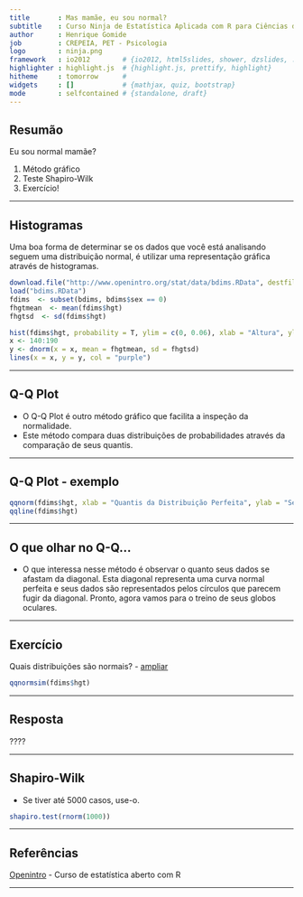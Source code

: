 ```yaml
---
title       : Mas mamãe, eu sou normal?
subtitle    : Curso Ninja de Estatística Aplicada com R para Ciências da Saúde
author      : Henrique Gomide
job         : CREPEIA, PET - Psicologia
logo        : ninja.png
framework   : io2012        # {io2012, html5slides, shower, dzslides, ...}
highlighter : highlight.js  # {highlight.js, prettify, highlight}
hitheme     : tomorrow      # 
widgets     : []            # {mathjax, quiz, bootstrap}
mode        : selfcontained # {standalone, draft}
---
```


## Resumão

Eu sou normal mamãe?

1. Método gráfico
2. Teste Shapiro-Wilk
3. Exercício!

---

## Histogramas

Uma boa forma de determinar se os dados que você está analisando seguem uma distribuição normal, é utilizar uma representação gráfica através de histogramas.

```r
download.file("http://www.openintro.org/stat/data/bdims.RData", destfile = "bdims.RData")
load("bdims.RData")
fdims  <- subset(bdims, bdims$sex == 0)
fhgtmean  <- mean(fdims$hgt)
fhgtsd  <- sd(fdims$hgt)

```

```r
hist(fdims$hgt, probability = T, ylim = c(0, 0.06), xlab = "Altura", ylab = "Probabilidade acumulada", main = "Histograma da altura da amostra")
x <- 140:190
y <- dnorm(x = x, mean = fhgtmean, sd = fhgtsd)
lines(x = x, y = y, col = "purple")
```

---

## Q-Q Plot

* O Q-Q Plot é outro método gráfico que facilita a inspeção da normalidade.
* Este método compara duas distribuições de probabilidades através da comparação de seus quantis.

---

## Q-Q Plot - exemplo

```r
qqnorm(fdims$hgt, xlab = "Quantis da Distribuição Perfeita", ylab = "Seus Quantis")
qqline(fdims$hgt)
```

---

## O que olhar no Q-Q... 

* O que interessa nesse método é observar o quanto seus dados se afastam da diagonal. Esta diagonal representa uma curva normal perfeita e seus dados são representados pelos círculos que parecem fugir da diagonal. Pronto, agora vamos para o treino de seus globos oculares.

---

## Exercício

Quais distribuições são normais? - [ampliar](https://dl.dropboxusercontent.com/u/28637541/normal.png)

```r
qqnormsim(fdims$hgt)
```


---

## Resposta

????

---


## Shapiro-Wilk

* Se tiver até 5000 casos, use-o.

```r
shapiro.test(rnorm(1000))
```

---

## Referências

[Openintro](http://www.openintro.org/) - Curso de estatística aberto com R

---

